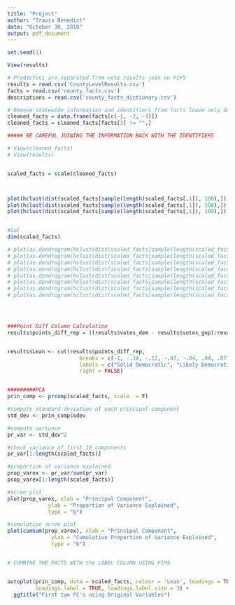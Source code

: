 ```yaml
---
title: "Project"
author: "Travis Benedict"
date: "October 30, 2018"
output: pdf_document
---
```


```r
set.seed(1)

View(results)

# Predictors are separated from vote results join on FIPS
results = read.csv('CountyLevelResults.csv')
facts = read.csv('county_facts.csv')
descriptions = read.csv('county_facts_dictionary.csv')

# Remove statewide information and identifiers from facts leave only data 
cleaned_facts = data.frame(facts[c(-1, -2, -3)])
cleaned_facts = cleaned_facts[facts[3] != "",]

##### BE CAREFUL JOINING THE INFORMATION BACK WITH THE IDENTIFIERS

# View(cleaned_facts)
# View(results)


scaled_facts = scale(cleaned_facts)



plot(hclust(dist(scaled_facts[sample(length(scaled_facts[,1]), 100),]), method="complete"), main="Complete Linkage", labels=F)
plot(hclust(dist(scaled_facts[sample(length(scaled_facts[,1]), 100),]), method="single"), main="Single Linkage",  labels=F)
plot(hclust(dist(scaled_facts[sample(length(scaled_facts[,1]), 100),]), method="average"), main="Average Linkage",  labels=F)


#Col
dim(scaled_facts)

# plot(as.dendrogram(hclust(dist(scaled_facts[sample(length(scaled_facts[,1]), 100),]))), ylim=c(0, 50))
# plot(as.dendrogram(hclust(dist(scaled_facts[sample(length(scaled_facts[,1]), 100),]))), ylim=c(0, 50))
# plot(as.dendrogram(hclust(dist(scaled_facts[sample(length(scaled_facts[,1]), 100),]))), ylim=c(0, 50))
# plot(as.dendrogram(hclust(dist(scaled_facts[sample(length(scaled_facts[,1]), 100),]))), ylim=c(0, 50))
# plot(as.dendrogram(hclust(dist(scaled_facts[sample(length(scaled_facts[,1]), 100),]))), ylim=c(0, 50))
# plot(as.dendrogram(hclust(dist(scaled_facts[sample(length(scaled_facts[,1]), 100),]))), ylim=c(0, 50))
# plot(as.dendrogram(hclust(dist(scaled_facts[sample(length(scaled_facts[,1]), 100),]))), ylim=c(0, 50))
# plot(as.dendrogram(hclust(dist(scaled_facts[sample(length(scaled_facts[,1]), 100),]))), ylim=c(0, 50))




###Point Diff Column Calculation
results$points_diff_rep = ((results$votes_dem - results$votes_gop)/results$total_votes)*-1


results$Lean <- cut(results$points_diff_rep, 
                       breaks = c(-1, -.34, -.12, -.07, -.04, .04, .07, .12, .34, 1), 
                       labels = c("Solid Democratic", "Likely Democratic", "Lean Democratic", "Tilt Democratic", "Toss-Up", "Tilt GOP", "Lean GOP", "Likely GOP", "Solid GOP"), 
                       right = FALSE)


#########PCA
prin_comp <- prcomp(scaled_facts, scale. = F)

#compute standard deviation of each principal component
std_dev <- prin_comp$sdev

#compute variance
pr_var <- std_dev^2

#check variance of first 10 components
pr_var[1:length(scaled_facts)]

#proportion of variance explained
prop_varex <- pr_var/sum(pr_var)
prop_varex[1:length(scaled_facts)]

#scree plot
plot(prop_varex, xlab = "Principal Component",
             ylab = "Proportion of Variance Explained",
             type = "b")

#cumulative scree plot
plot(cumsum(prop_varex), xlab = "Principal Component",
              ylab = "Cumulative Proportion of Variance Explained",
              type = "b")


# COMBINE THE FACTS WITH the LABEL COLUMN USING FIPS


autoplot(prin_comp, data = scaled_facts, colour = 'Lean', loadings = TRUE, loadings.colour = 'blue',
         loadings.label = TRUE, loadings.label.size = 3) +
  ggtitle("First two PC's using Original Variables")








```

